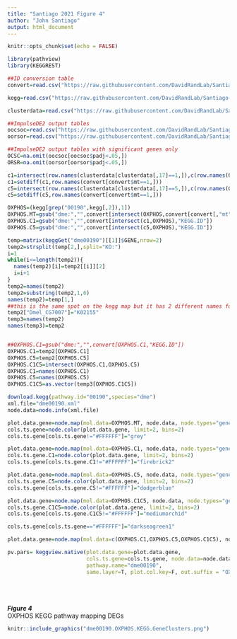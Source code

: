 ```yaml
---
title: "Santiago 2021 Figure 4"
author: "John Santiago"
output: html_document
---
```


```r
knitr::opts_chunk$set(echo = FALSE)
```

```r
library(pathview)
library(KEGGREST)

##ID conversion table
convert=read.csv("https://raw.githubusercontent.com/DavidRandLab/Santiago-et-al-2021-BMC-Genomics/main/Data%20Files/FBgnConversionTable.csv",row.names=1)

kegg=read.csv("https://raw.githubusercontent.com/DavidRandLab/Santiago-et-al-2021-BMC-Genomics/main/Data%20Files/FBgn2KEGG.csv")

clusterdata=read.csv("https://raw.githubusercontent.com/DavidRandLab/Santiago-et-al-2021-BMC-Genomics/main/Data%20Files/MBcluster.seq%20Output.csv",row.names=1)

##ImpulseDE2 output tables
oocsoc=read.csv("https://raw.githubusercontent.com/DavidRandLab/Santiago-et-al-2021-BMC-Genomics/main/Data%20Files/ImpulseDE%20Outputs/Table%20S3G%20OOC-SOC.csv",row.names=1)
oorsor=read.csv("https://raw.githubusercontent.com/DavidRandLab/Santiago-et-al-2021-BMC-Genomics/main/Data%20Files/ImpulseDE%20Outputs/Table%20S3H%20OOR-SOR.csv",row.names=1)

##ImpulseDE2 output tables with significant genes only
OCSC=na.omit(oocsoc[oocsoc$padj<.05,])
ORSR=na.omit(oorsor[oorsor$padj<.05,])

c1=intersect(row.names(clusterdata[clusterdata[,17]==1,]),c(row.names(OCSC),row.names(ORSR)))
c1=setdiff(c1,row.names(convert[convert$mt==1,]))
c5=intersect(row.names(clusterdata[clusterdata[,17]==5,]),c(row.names(OCSC),row.names(ORSR)))
c5=setdiff(c5,row.names(convert[convert$mt==1,]))

OXPHOS=(kegg[grep("00190",kegg[,2]),1])
OXPHOS.MT=gsub("dme:","",convert[intersect(OXPHOS,convert[convert[,"mt"]==1,1]),"KEGG.ID"])
OXPHOS.C1=gsub("dme:","",convert[intersect(c1,OXPHOS),"KEGG.ID"])
OXPHOS.C5=gsub("dme:","",convert[intersect(c5,OXPHOS),"KEGG.ID"])

temp=matrix(keggGet("dme00190")[[1]]$GENE,nrow=2)
temp2=strsplit(temp[2,],split="KO:")
i=1
while(i<=length(temp2)){
  names(temp2)[i]=temp2[[i]][2]
  i=i+1
}
temp2=names(temp2)
temp2=substring(temp2,1,6)
names(temp2)=temp[1,]
##this is the same spot on the kegg map but it has 2 different names for the subunits
temp2["Dmel_CG7007"]="K02155"
temp3=names(temp2)
names(temp3)=temp2


##OXPHOS.C1=gsub("dme:","",convert[OXPHOS.C1,"KEGG.ID"])
OXPHOS.C1=temp2[OXPHOS.C1]
OXPHOS.C5=temp2[OXPHOS.C5]
OXPHOS.C1C5=intersect(OXPHOS.C1,OXPHOS.C5)
OXPHOS.C1=names(OXPHOS.C1)
OXPHOS.C5=names(OXPHOS.C5)
OXPHOS.C1C5=as.vector(temp3[OXPHOS.C1C5])

download.kegg(pathway.id="00190",species="dme")
xml.file="dme00190.xml"
node.data=node.info(xml.file)

plot.data.gene=node.map(mol.data=OXPHOS.MT, node.data, node.types="gene")
cols.ts.gene=node.color(plot.data.gene, limit=2, bins=2)
cols.ts.gene[cols.ts.gene!="#FFFFFF"]="grey"

plot.data.gene=node.map(mol.data=OXPHOS.C1, node.data, node.types="gene")
cols.ts.gene.C1=node.color(plot.data.gene, limit=2, bins=2)
cols.ts.gene[cols.ts.gene.C1!="#FFFFFF"]="firebrick2"

plot.data.gene=node.map(mol.data=OXPHOS.C5, node.data, node.types="gene")
cols.ts.gene.C5=node.color(plot.data.gene, limit=2, bins=2)
cols.ts.gene[cols.ts.gene.C5!="#FFFFFF"]="dodgerblue"

plot.data.gene=node.map(mol.data=OXPHOS.C1C5, node.data, node.types="gene")
cols.ts.gene.C1C5=node.color(plot.data.gene, limit=2, bins=2)
cols.ts.gene[cols.ts.gene.C1C5!="#FFFFFF"]="mediumorchid"

cols.ts.gene[cols.ts.gene=="#FFFFFF"]="darkseagreen1"

plot.data.gene=node.map(mol.data=c(OXPHOS.C1,OXPHOS.C5,OXPHOS.C1C5), node.data, node.types="gene")

pv.pars= keggview.native(plot.data.gene=plot.data.gene,
                         cols.ts.gene=cols.ts.gene, node.data=node.data,
                         pathway.name="dme00190",
                         same.layer=T, plot.col.key=F, out.suffix = "OXPHOS.KEGG.GeneClusters")

```


<br  /><br  /><br  />
***Figure 4***<br  />
OXPHOS KEGG pathway mapping DEGs<br  />
```r
knitr::include_graphics("dme00190.OXPHOS.KEGG.GeneClusters.png")
```